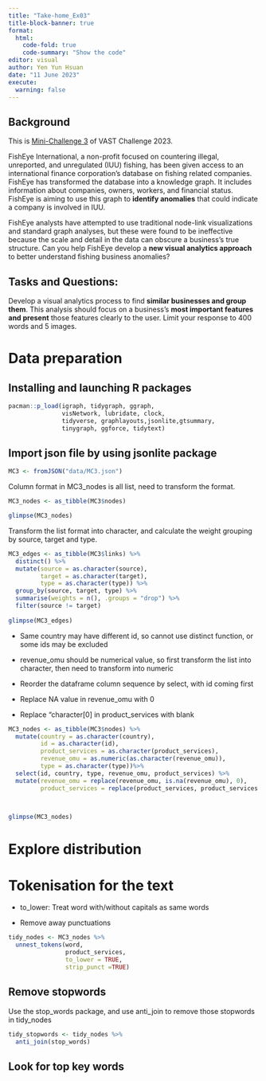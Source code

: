 ```yaml
---
title: "Take-home_Ex03"
title-block-banner: true
format: 
  html: 
    code-fold: true
    code-summary: "Show the code"
editor: visual
author: Yen Yun Hsuan
date: "11 June 2023"
execute: 
  warning: false
---
```


## Background

This is [Mini-Challenge 3](https://vast-challenge.github.io/2023/MC3.html) of VAST Challenge 2023.

FishEye International, a non-profit focused on countering illegal, unreported, and unregulated (IUU) fishing, has been given access to an international finance corporation's database on fishing related companies. FishEye has transformed the database into a knowledge graph. It includes information about companies, owners, workers, and financial status. FishEye is aiming to use this graph to **identify anomalies** that could indicate a company is involved in IUU.

FishEye analysts have attempted to use traditional node-link visualizations and standard graph analyses, but these were found to be ineffective because the scale and detail in the data can obscure a business's true structure. Can you help FishEye develop a **new visual analytics approach** to better understand fishing business anomalies?

## Tasks and Questions:

Develop a visual analytics process to find **similar businesses and group them**. This analysis should focus on a business's **most important features and present** those features clearly to the user. Limit your response to 400 words and 5 images.

# Data preparation

## Installing and launching R packages

```r
pacman::p_load(igraph, tidygraph, ggraph, 
               visNetwork, lubridate, clock,
               tidyverse, graphlayouts,jsonlite,gtsummary,
               tinygraph, ggforce, tidytext)
```

## Import json file by using jsonlite package

```r
MC3 <- fromJSON("data/MC3.json")
```

Column format in MC3_nodes is all list, need to transform the format.

```r
MC3_nodes <- as_tibble(MC3$nodes) 

glimpse(MC3_nodes)
```

Transform the list format into character, and calculate the weight grouping by source, target and type.

```r
MC3_edges <- as_tibble(MC3$links) %>% 
  distinct() %>% 
  mutate(source = as.character(source),
         target = as.character(target),
         type = as.character(type)) %>% 
  group_by(source, target, type) %>% 
  summarise(weights = n(), .groups = "drop") %>% 
  filter(source != target) 
 
glimpse(MC3_edges)
```

-   Same country may have different id, so cannot use distinct function, or some ids may be excluded

-   revenue_omu should be numerical value, so first transform the list into character, then need to transform into numeric

-   Reorder the dataframe column sequence by select, with id coming first

-   Replace NA value in revenue_omu with 0

-   Replace "character\[0\] in product_services with blank

```r
MC3_nodes <- as_tibble(MC3$nodes) %>% 
  mutate(country = as.character(country),
         id = as.character(id),
         product_services = as.character(product_services),
         revenue_omu = as.numeric(as.character(revenue_omu)),
         type = as.character(type))%>% 
  select(id, country, type, revenue_omu, product_services) %>% 
  mutate(revenue_omu = replace(revenue_omu, is.na(revenue_omu), 0),
         product_services = replace(product_services, product_services == "character(0)", ""))


 
glimpse(MC3_nodes)
```

# Explore distribution

# Tokenisation for the text

-   to_lower: Treat word with/without capitals as same words

-   Remove away punctuations

```r
tidy_nodes <- MC3_nodes %>% 
  unnest_tokens(word,
                product_services,
                to_lower = TRUE,
                strip_punct =TRUE)
```

## Remove stopwords

Use the stop_words package, and use anti_join to remove those stopwords in tidy_nodes

```r
tidy_stopwords <- tidy_nodes %>% 
  anti_join(stop_words)
```

## Look for top key words

```r

```
